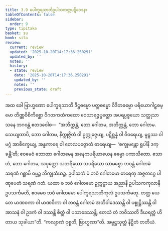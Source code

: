 ```yaml
---
title: 3.9 ပေါက္ခရသာတိဥပါသကတ္တပဋိဝေဒနာ
tableOfContents: false
sidebar:
  order: 9
type: tipitaka
basket: su
book: sila
review:
  current: review
  updated: '2025-10-20T14:17:36.250291'
  updated_by: ''
  notes: ''
  history:
  - state: review
    date: '2025-10-20T14:17:36.250291'
    updated_by: ''
    notes: ''
    previous_state: draft
---
```



<DynamicBreadcrumb />


<ReviewStatus review={frontmatter.review} showDetails={true} />

<HypothesisAnnotation frontmatter={frontmatter} />

<Division number="299" book="sila" e="ch" v="6" p="102">

<Paragraph number="424" book="sila">
အထ ခေါ ဗြာဟ္မဏော ပေါက္ခရသာတိ ဒိဋ္ဌဓမ္မော ပတ္တဓမ္မော ဝိဒိတဓမ္မော ပရိယောဂါဠှဓမ္မော တိဏ္ဏဝိစိကိစ္ဆော ဝိဂတကထံကထော ဝေသာရဇ္ဇပ္ပတ္တော အပရပ္ပစ္စယော သတ္ထုသာသနေ ဘဂဝန္တံ ဧတဒဝေါစ—  “အဘိက္ကန္တံ, ဘော ဂေါတမ, အဘိက္ကန္တံ, ဘော ဂေါတမ. သေယျထာပိ, ဘော ဂေါတမ, နိက္ကုဇ္ဇိတံ ဝါ ဥက္ကုဇ္ဇေယျ, ပဋိစ္ဆန္နံ ဝါ ဝိဝရေယျ, မူဠှဿ ဝါ မဂ္ဂံ အာစိက္ခေယျ, အန္ဓကာရေ ဝါ တေလပဇ္ဇောတံ ဓာရေယျ—  ‘စက္ခုမန္တော ရူပါနိ ဒက္ခန္တီ’တိ; ဧဝမေဝံ ဘောတာ ဂေါတမေန အနေကပရိယာယေန ဓမ္မော ပကာသိတော. ဧသာဟံ, ဘော ဂေါတမ, သပုတ္တော သဘရိယော သပရိသော သာမစ္စော ဘဝန္တံ ဂေါတမံ သရဏံ ဂစ္ဆာမိ ဓမ္မဉ္စ ဘိက္ခုသံဃဉ္စ. ဥပါသကံ မံ ဘဝံ ဂေါတမော ဓာရေတု အဇ္ဇတဂ္ဂေ ပါဏုပေတံ သရဏံ ဂတံ. ယထာ စ ဘဝံ ဂေါတမော ဥက္ကဋ္ဌာယ အညာနိ ဥပါသကကုလာနိ ဥပသင်္ကမတိ, ဧဝမေဝ ဘဝံ ဂေါတမော ပေါက္ခရသာတိကုလံ ဥပသင်္ကမတု. တတ္ထ ယေ တေ မာဏဝကာ ဝါ မာဏဝိကာ ဝါ ဘဝန္တံ ဂေါတမံ အဘိဝါဒေဿန္တိ ဝါ ပစ္စုဋ္ဌိဿန္တိ ဝါ အာသနံ ဝါ ဥဒကံ ဝါ ဒဿန္တိ စိတ္တံ ဝါ ပသာဒေဿန္တိ, တေသံ တံ ဘဝိဿတိ ဒီဃရတ္တံ ဟိတာယ သုခါယာ”တိ. “ကလျာဏံ ဝုစ္စတိ, ဗြာဟ္မဏာ”တိ.

</Paragraph>
</Division>

<Paragraph number="425" type="center" book="sila">
အမ္ဗဋ္ဌသုတ္တံ နိဋ္ဌိတံ တတိယံ.
</Paragraph>
